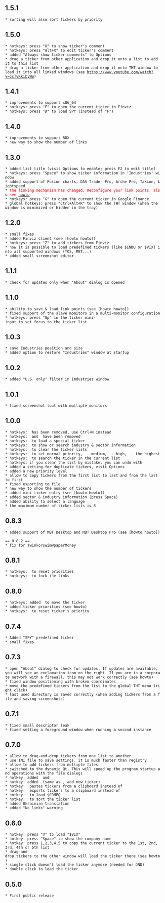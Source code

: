 == 1.5.1 ==
 * sorting will also sort tickers by priority

== 1.5.0 ==
 * hotkeys: press "X" to show ticker's comment
 * hotkeys: press "Alt+X" to edit ticker's comment
 * added "Always show ticker comments" to Options
 * drag a ticker from other application and drop it onto a list to add it to this list
 * drag a ticker from other application and drop it onto THT window to load it into all linked windows (see https://www.youtube.com/watch?v=5cTvKkibyWo)

== 1.4.1 ==
 * improvements to support x86_64
 * hotkeys: press "F" to open the current ticker in Finviz
 * hotkeys: press "D" to load SPY (instead of "F")

== 1.4.0 ==
 * improvements to support ROX
 * new way to show the number of links

== 1.3.0 ==
 * added list title (visit Options to enable; press F2 to edit title)
 * hotkeys: press "Space" to show ticker information in 'Industries' window
 * added support of Fusion charts, DAS Trader Pro, Arche Pro, Takion, Lightspeed
 * <font color=red>the linking mechanism has changed. Reconfigure your link points, also see [http://www.youtube.com/playlist?list=PL5FURm9nDau8oTXumieXJl3DNDRTUlBSm howto]</font>
 * hotkeys: press "G" to open the current ticker in Google Finance
 * global hotkeys: press "Ctrl+Alt+R" to show the THT window (when the window is minimized or hidden in the tray)

== 1.2.0 ==
 * small fixes
 * added Finviz client (see [howto howto])
 * hotkeys: press "Z" to add tickers from Finviz
 * now it is possible to load predefined tickers (like $INDU or $VIX) into all supported windows (TOS, MBT...)
 * added small screenshot editor

== 1.1.1 ==
 * check for updates only when "About" dialog is opened

== 1.1.0 ==
 * ability to save & load link points (see [howto howto])
 * fixed support of the slave monitors in a multi-monitor configuration
 * hotkeys: press "Up" in the ticker mini-input to set focus to the ticker list

== 1.0.3 ==
 * save Industries position and size
 * added option to restore "Industries" window at startup

== 1.0.2 ==
 * added "U.S. only" filter in Industries window

== 1.0.1 ==
 * fixed screenshot tool with multiple monitors

== 1.0.0 ==
 * hotkeys: {{{N}}} has been removed, use Ctrl+N instead
 * hotkeys: {{{X}}} and {{{H}}} have been removed
 * hotkeys: {{{L}}} to load a special ticker
 * hotkeys: {{{K}}} to show or search industry & sector information
 * hotkeys: {{{Alt+N}}} to clear the ticker lists
 * hotkeys: {{{Alt+1}}} to set normal priority, {{{Alt+2}}} - medium, {{{Alt+3}}} - high, {{{Alt+4}}} - the highest
 * hotkeys: {{{Ctrl+F}}} to search the ticker in the current list
 * hotkeys: if you clear the list by mistake, you can undo with {{{Ctrl+Z}}}
 * added a setting for duplicate tickers, visit Options
 * added a new priority level
 * allow to copy tickers from the first list to last and from the last to first
 * fixed exporting to file
 * new way to show the number of tickers
 * added mini ticker entry (see [howto howto])
 * added sector & industry information (press Space)
 * added ability to select a language
 * the maximum number of ticker lists is 8

== 0.8.3 ==
 * added support of MBT Desktop and MBT Desktop Pro (see [howto howto])

 == 0.8.2 ==
 * fix for Twinkorswim@paperMoney

== 0.8.1 ==
 * hotkeys: {{{Alt+U}}} to reset priorities
 * hotkeys: {{{Ctrl+L}}} to lock the links

== 0.8.0 ==
 * hotkeys: added {{{Ctrl+Up/Down/Home/End/PageUp/PageDown}}} to move the ticker
 * added ticker priorities (see howto)
 * hotkeys: {{{U}}} to reset ticker's priority

== 0.7.4 ==
 * Added "SPY" predefined ticker
 * small fixes

== 0.7.3 ==
 * open "About" dialog to check for updates. If updates are available, you will see an exclamation icon on the right. If you are in a corporate network with a firewall, this may not work correctly (see howto)
 * fixed window positioning with broken coordinates
 * move the predefined tickers from the list to the global THT menu (right click)
 * last used directory is saved correctly (when adding tickers from a file and saving screenshots)

== 0.7.1 ==
 * fixed small descriptor leak
 * fixed setting a foreground window when running a second instance

== 0.7.0 ==
 * allow to drag-and-drop tickers from one list to another
 * use INI file to save settings, it is much faster than registry
 * allow to add tickers from multiple files
 * switched to the dynamic Qt. This will speed up the program startup and operations with the file dialogs
 * hotkey: added {{{PageUp}}} and {{{PageDown}}}
 * hotkey: added {{{Insert}}} (same as {{{O}}}, add new ticker)
 * hotkey: {{{P}}} pastes tickers from a clipboard instead of {{{C}}}
 * hotkey: {{{C}}} exports tickers to a clipboard instead of {{{D}}}
 * hotkey: {{{Q}}} to load $COMPQ
 * hotkey: {{{R}}} to sort the ticker list
 * added Ukrainian translation
 * added "No links" warning

== 0.6.0 ==
 * hotkey: press "V" to load "$VIX"
 * hotkey: press "Space" to show the company name
 * hotkey: press 1,2,3,4,5 to copy the current ticker to the 1st, 2nd, 3rd, 4th or 5th list
 * drag-and-drop tickers to the other window will load the ticker there (see howto)
 * single click doesn't load the ticker anymore (needed for DND)
 * double click to load the ticker

== 0.5.0 ==
 * First public release